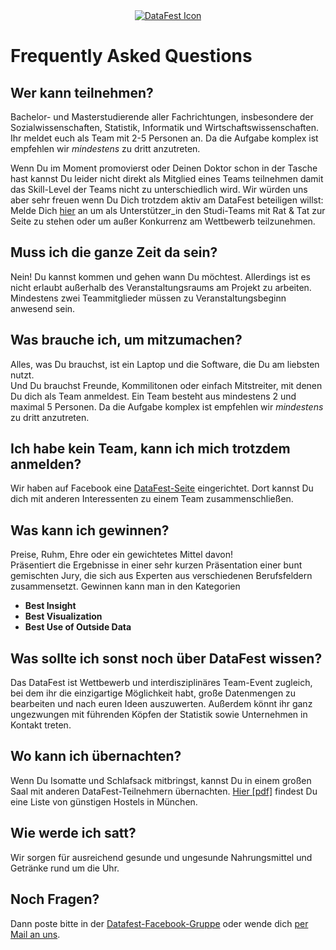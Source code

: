 <style type="text/css">
small {
  font-size: 7px
}
</style>

<center>
[![DataFest Icon](files/Datafest_01_150304_small.jpg)](index.html)
</center>

# Frequently Asked Questions

## Wer kann teilnehmen?

Bachelor- und Masterstudierende aller Fachrichtungen, insbesondere der Sozialwissenschaften, Statistik, Informatik und Wirtschaftswissenschaften. Ihr meldet euch als Team mit 2-5 Personen an.
Da die Aufgabe komplex ist empfehlen wir *mindestens* zu dritt anzutreten.

Wenn Du im Moment promovierst oder Deinen Doktor schon in der Tasche hast kannst Du leider nicht direkt als Mitglied eines Teams teilnehmen damit das Skill-Level der Teams nicht zu unterschiedlich wird.
Wir würden uns aber sehr freuen wenn Du Dich trotzdem aktiv am DataFest beteiligen willst: Melde Dich [hier](https://docs.google.com/forms/d/1Tjf1SnE2yoNtZb12bJeKORQe0fiY5Qi67w0MA-igGag/viewform) an um als Unterstützer_in den Studi-Teams mit Rat & Tat zur Seite zu stehen oder um außer Konkurrenz am Wettbewerb teilzunehmen. 


## Muss ich die ganze Zeit da sein?

Nein! Du kannst kommen und gehen wann Du möchtest. Allerdings ist es nicht erlaubt außerhalb des Veranstaltungsraums am Projekt zu arbeiten. Mindestens zwei Teammitglieder müssen zu Veranstaltungsbeginn anwesend sein.

## Was brauche ich, um mitzumachen?

Alles, was Du brauchst, ist ein Laptop und die Software, die Du am liebsten nutzt.  
Und Du brauchst Freunde, Kommilitonen oder einfach Mitstreiter, mit denen Du dich als Team anmeldest. Ein Team besteht aus mindestens 2 und maximal 5 Personen. Da die Aufgabe komplex ist empfehlen wir *mindestens* zu dritt anzutreten.

## Ich habe kein Team, kann ich mich trotzdem anmelden?

Wir haben auf Facebook eine [DataFest-Seite](https://www.facebook.com/groups/DataFestGermany/) eingerichtet. Dort kannst Du dich mit anderen Interessenten zu einem Team zusammenschließen. 

## Was kann ich gewinnen?

Preise, Ruhm, Ehre oder ein gewichtetes Mittel davon!  
Präsentiert die Ergebnisse in einer sehr kurzen Präsentation einer bunt gemischten Jury, die sich aus Experten aus verschiedenen Berufsfeldern zusammensetzt. Gewinnen kann man in den Kategorien

- __Best Insight__
- __Best Visualization__
- __Best Use of Outside Data__
 
## Was sollte ich sonst noch über DataFest wissen?

Das DataFest ist Wettbewerb und interdisziplinäres Team-Event zugleich, bei dem ihr die einzigartige Möglichkeit habt, große Datenmengen zu bearbeiten und nach euren Ideen auszuwerten. Außerdem könnt ihr ganz ungezwungen mit führenden Köpfen der Statistik sowie Unternehmen in Kontakt treten.

## Wo kann ich übernachten?

Wenn Du Isomatte und Schlafsack mitbringst, kannst Du in einem großen Saal mit anderen DataFest-Teilnehmern übernachten. [Hier [pdf]](files/Uebernachtungsadressen.pdf) findest Du eine Liste von günstigen Hostels in München. 

## Wie werde ich satt?

Wir sorgen für ausreichend gesunde und ungesunde Nahrungsmittel und Getränke rund um die Uhr.

## Noch Fragen?

Dann poste bitte in der [Datafest-Facebook-Gruppe](https://www.facebook.com/groups/DataFestGermany/) oder wende dich [per Mail an uns](mailto:datafest@stat.uni-muenchen.de).
